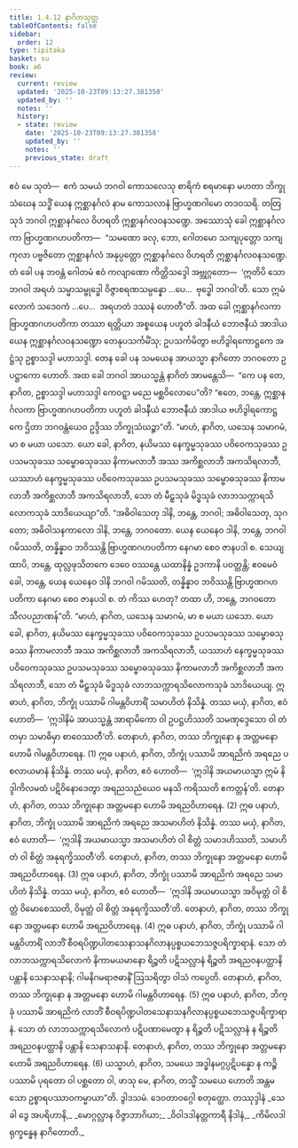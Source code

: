 ```yaml
---
title: 1.4.12 နာဂိတသုတ္တ
tableOfContents: false
sidebar:
  order: 12
type: tipitaka
basket: su
book: a6
review:
  current: review
  updated: '2025-10-23T09:13:27.381358'
  updated_by: ''
  notes: ''
  history:
  - state: review
    date: '2025-10-23T09:13:27.381358'
    updated_by: ''
    notes: ''
    previous_state: draft
---
```



<ReviewStatus review={frontmatter.review} showDetails={true} />

<HypothesisAnnotation frontmatter={frontmatter} />

<DynamicBreadcrumb />

<Division number="42" book="a6" e="ch" v="16" p="299">

<Paragraph number="267" book="a6">
ဧဝံ မေ သုတံ—  ဧကံ သမယံ ဘဂဝါ ကောသလေသု စာရိကံ စရမာနော မဟတာ ဘိက္ခုသံဃေန သဒ္ဓိံ ယေန ဣစ္ဆာနင်္ဂလံ နာမ ကောသလာနံ ဗြာဟ္မဏဂါမော တဒဝသရိ. တတြ သုဒံ ဘဂဝါ ဣစ္ဆာနင်္ဂလေ ဝိဟရတိ ဣစ္ဆာနင်္ဂလဝနသဏ္ဍေ. အဿောသုံ ခေါ ဣစ္ဆာနင်္ဂလကာ ဗြာဟ္မဏဂဟပတိကာ—  “သမဏော ခလု, ဘော, ဂေါတမော သကျပုတ္တော သကျကုလာ ပဗ္ဗဇိတော ဣစ္ဆာနင်္ဂလံ အနုပ္ပတ္တော ဣစ္ဆာနင်္ဂလေ ဝိဟရတိ ဣစ္ဆာနင်္ဂလဝနသဏ္ဍေ. တံ ခေါ ပန ဘဝန္တံ ဂေါတမံ ဧဝံ ကလျာဏော ကိတ္တိသဒ္ဒေါ အဗ္ဘုဂ္ဂတော—  ‘ဣတိပိ သော ဘဂဝါ အရဟံ သမ္မာသမ္ဗုဒ္ဓေါ ဝိဇ္ဇာစရဏသမ္ပန္နော …ပေ…  ဗုဒ္ဓေါ ဘဂဝါ’တိ. သော ဣမံ လောကံ သဒေဝကံ …ပေ…  အရဟတံ ဒဿနံ ဟောတီ”တိ. အထ ခေါ ဣစ္ဆာနင်္ဂလကာ ဗြာဟ္မဏဂဟပတိကာ တဿာ ရတ္တိယာ အစ္စယေန ပဟူတံ ခါဒနီယံ ဘောဇနီယံ အာဒါယ ယေန ဣစ္ဆာနင်္ဂလဝနသဏ္ဍော တေနုပသင်္ကမိံသု; ဥပသင်္ကမိတွာ ဗဟိဒွါရကောဋ္ဌကေ အဋ္ဌံသု ဥစ္စာသဒ္ဒါ မဟာသဒ္ဒါ.
</Paragraph>

<Paragraph number="268" book="a6">
တေန ခေါ ပန သမယေန အာယသ္မာ နာဂိတော ဘဂဝတော ဥပဋ္ဌာကော ဟောတိ. အထ ခေါ ဘဂဝါ အာယသ္မန္တံ နာဂိတံ အာမန္တေသိ—  “ကေ ပန တေ, နာဂိတ, ဥစ္စာသဒ္ဒါ မဟာသဒ္ဒါ ကေဝဋ္ဋာ မညေ မစ္ဆဝိလောပေ”တိ? “ဧတေ, ဘန္တေ, ဣစ္ဆာနင်္ဂလကာ ဗြာဟ္မဏဂဟပတိကာ ပဟူတံ ခါဒနီယံ ဘောဇနီယံ အာဒါယ ဗဟိဒွါရကောဋ္ဌကေ ဌိတာ ဘဂဝန္တံယေဝ ဥဒ္ဒိဿ ဘိက္ခုသံဃဉ္စာ”တိ. “မာဟံ, နာဂိတ, ယသေန သမာဂမံ, မာ စ မယာ ယသော. ယော ခေါ, နာဂိတ, နယိမဿ နေက္ခမ္မသုခဿ ပဝိဝေကသုခဿ ဥပသမသုခဿ သမ္ဗောဓသုခဿ နိကာမလာဘီ အဿ အကိစ္ဆလာဘီ အကသိရလာဘီ, ယဿာဟံ နေက္ခမ္မသုခဿ ပဝိဝေကသုခဿ ဥပသမသုခဿ သမ္ဗောဓသုခဿ နိကာမလာဘီ အကိစ္ဆလာဘီ အကသိရလာဘီ, သော တံ မီဠှသုခံ မိဒ္ဓသုခံ လာဘသက္ကာရသိလောကသုခံ သာဒိယေယျာ”တိ.
</Paragraph>

<Paragraph number="269" book="a6">
“အဓိဝါသေတု ဒါနိ, ဘန္တေ, ဘဂဝါ; အဓိဝါသေတု, သုဂတော; အဓိဝါသနကာလော ဒါနိ, ဘန္တေ, ဘဂဝတော. ယေန ယေနေဝ ဒါနိ, ဘန္တေ, ဘဂဝါ ဂမိဿတိ, တန္နိန္နာဝ ဘဝိဿန္တိ ဗြာဟ္မဏဂဟပတိကာ နေဂမာ စေဝ ဇာနပဒါ စ. သေယျထာပိ, ဘန္တေ, ထုလ္လဖုသိတကေ ဒေဝေ ဝဿန္တေ ယထာနိန္နံ ဥဒကာနိ ပဝတ္တန္တိ; ဧဝမေဝံ ခေါ, ဘန္တေ, ယေန ယေနေဝ ဒါနိ ဘဂဝါ ဂမိဿတိ, တန္နိန္နာဝ ဘဝိဿန္တိ ဗြာဟ္မဏဂဟပတိကာ နေဂမာ စေဝ ဇာနပဒါ စ. တံ ကိဿ ဟေတု? တထာ ဟိ, ဘန္တေ, ဘဂဝတော သီလပညာဏန်”တိ.
</Paragraph>

<Paragraph number="270" book="a6">
“မာဟံ, နာဂိတ, ယသေန သမာဂမံ, မာ စ မယာ ယသော. ယော ခေါ, နာဂိတ, နယိမဿ နေက္ခမ္မသုခဿ ပဝိဝေကသုခဿ ဥပသမသုခဿ သမ္ဗောဓသုခဿ နိကာမလာဘီ အဿ အကိစ္ဆလာဘီ အကသိရလာဘီ, ယဿာဟံ နေက္ခမ္မသုခဿ ပဝိဝေကသုခဿ ဥပသမသုခဿ သမ္ဗောဓသုခဿ နိကာမလာဘီ အကိစ္ဆလာဘီ အကသိရလာဘီ, သော တံ မီဠှသုခံ မိဒ္ဓသုခံ လာဘသက္ကာရသိလောကသုခံ သာဒိယေယျ.
</Paragraph>

<Paragraph number="271" book="a6">
ဣဓာဟံ, နာဂိတ, ဘိက္ခုံ ပဿာမိ ဂါမန္တဝိဟာရိံ သမာဟိတံ နိသိန္နံ. တဿ မယှံ, နာဂိတ, ဧဝံ ဟောတိ—  ‘ဣဒါနိမံ အာယသ္မန္တံ အာရာမိကော ဝါ ဥပဋ္ဌဟိဿတိ သမဏုဒ္ဒေသော ဝါ တံ တမှာ သမာဓိမှာ စာဝေဿတီ’တိ. တေနာဟံ, နာဂိတ, တဿ ဘိက္ခုနော န အတ္တမနော ဟောမိ ဂါမန္တဝိဟာရေန. (1)
</Paragraph>

<Paragraph number="272" book="a6">
ဣဓ ပနာဟံ, နာဂိတ, ဘိက္ခုံ ပဿာမိ အာရညိကံ အရညေ ပစလာယမာနံ နိသိန္နံ. တဿ မယှံ, နာဂိတ, ဧဝံ ဟောတိ—  ‘ဣဒါနိ အယမာယသ္မာ ဣမံ နိဒ္ဒါကိလမထံ ပဋိဝိနောဒေတွာ အရညသညံယေဝ မနသိ ကရိဿတိ ဧကတ္တန်’တိ. တေနာဟံ, နာဂိတ, တဿ ဘိက္ခုနော အတ္တမနော ဟောမိ အရညဝိဟာရေန. (2)
</Paragraph>

<Paragraph number="273" book="a6">
ဣဓ ပနာဟံ, နာဂိတ, ဘိက္ခုံ ပဿာမိ အာရညိကံ အရညေ အသမာဟိတံ နိသိန္နံ. တဿ မယှံ, နာဂိတ, ဧဝံ ဟောတိ—  ‘ဣဒါနိ အယမာယသ္မာ အသမာဟိတံ ဝါ စိတ္တံ သမာဒဟိဿတိ, သမာဟိတံ ဝါ စိတ္တံ အနုရက္ခိဿတီ’တိ. တေနာဟံ, နာဂိတ, တဿ ဘိက္ခုနော အတ္တမနော ဟောမိ အရညဝိဟာရေန. (3)
</Paragraph>

<Paragraph number="274" book="a6">
ဣဓ ပနာဟံ, နာဂိတ, ဘိက္ခုံ ပဿာမိ အာရညိကံ အရညေ သမာဟိတံ နိသိန္နံ. တဿ မယှံ, နာဂိတ, ဧဝံ ဟောတိ—  ‘ဣဒါနိ အယမာယသ္မာ အဝိမုတ္တံ ဝါ စိတ္တံ ဝိမောစေဿတိ, ဝိမုတ္တံ ဝါ စိတ္တံ အနုရက္ခိဿတီ’တိ. တေနာဟံ, နာဂိတ, တဿ ဘိက္ခုနော အတ္တမနော ဟောမိ အရညဝိဟာရေန. (4)
</Paragraph>

<Paragraph number="275" book="a6">
ဣဓ ပနာဟံ, နာဂိတ, ဘိက္ခုံ ပဿာမိ ဂါမန္တဝိဟာရိံ လာဘိံ စီဝရပိဏ္ဍပါတသေနာသနဂိလာနပ္ပစ္စယဘေသဇ္ဇပရိက္ခာရာနံ. သော တံ လာဘသက္ကာရသိလောကံ နိကာမယမာနော ရိဉ္စတိ ပဋိသလ္လာနံ ရိဉ္စတိ အရညဝနပတ္ထာနိ ပန္တာနိ သေနာသနာနိ; ဂါမနိဂမရာဇဓာနိံ ဩသရိတွာ ဝါသံ ကပ္ပေတိ. တေနာဟံ, နာဂိတ, တဿ ဘိက္ခုနော န အတ္တမနော ဟောမိ ဂါမန္တဝိဟာရေန. (5)
</Paragraph>

<Paragraph number="276" book="a6">
ဣဓ ပနာဟံ, နာဂိတ, ဘိက္ခုံ ပဿာမိ အာရညိကံ လာဘိံ စီဝရပိဏ္ဍပါတသေနာသနဂိလာနပ္ပစ္စယဘေသဇ္ဇပရိက္ခာရာနံ. သော တံ လာဘသက္ကာရသိလောကံ ပဋိပဏာမေတွာ န ရိဉ္စတိ ပဋိသလ္လာနံ န ရိဉ္စတိ အရညဝနပတ္ထာနိ ပန္တာနိ သေနာသနာနိ. တေနာဟံ, နာဂိတ, တဿ ဘိက္ခုနော အတ္တမနော ဟောမိ အရညဝိဟာရေန. (6)
</Paragraph>

<Paragraph number="277" book="a6">
ယသ္မာဟံ, နာဂိတ, သမယေ အဒ္ဓါနမဂ္ဂပ္ပဋိပန္နော န ကဉ္စိ ပဿာမိ ပုရတော ဝါ ပစ္ဆတော ဝါ, ဖာသု မေ, နာဂိတ, တသ္မိံ သမယေ ဟောတိ အန္တမသော ဥစ္စာရပဿာဝကမ္မာယာ”တိ.

</Paragraph>
</Division>

<Paragraph number="278" type="center" book="a6">
ဒွါဒသမံ.



</Paragraph>

<Paragraph number="279" type="center" book="a6">
ဒေဝတာဝဂ္ဂေါ စတုတ္ထော.



</Paragraph>

<Paragraph number="280" type="center" book="a6">
တဿုဒ္ဒါနံ


</Paragraph>

<Paragraph number="281" type="verses" book="a6">
_သေခါ ဒွေ အပရိဟာနိ,_  
_မောဂ္ဂလ္လာန ဝိဇ္ဇာဘာဂိယာ;_  
_ဝိဝါဒဒါနတ္တကာရီ နိဒါနံ,_  
_ကိမိလဒါရုက္ခန္ဓေန နာဂိတောတိ._
</Paragraph>
